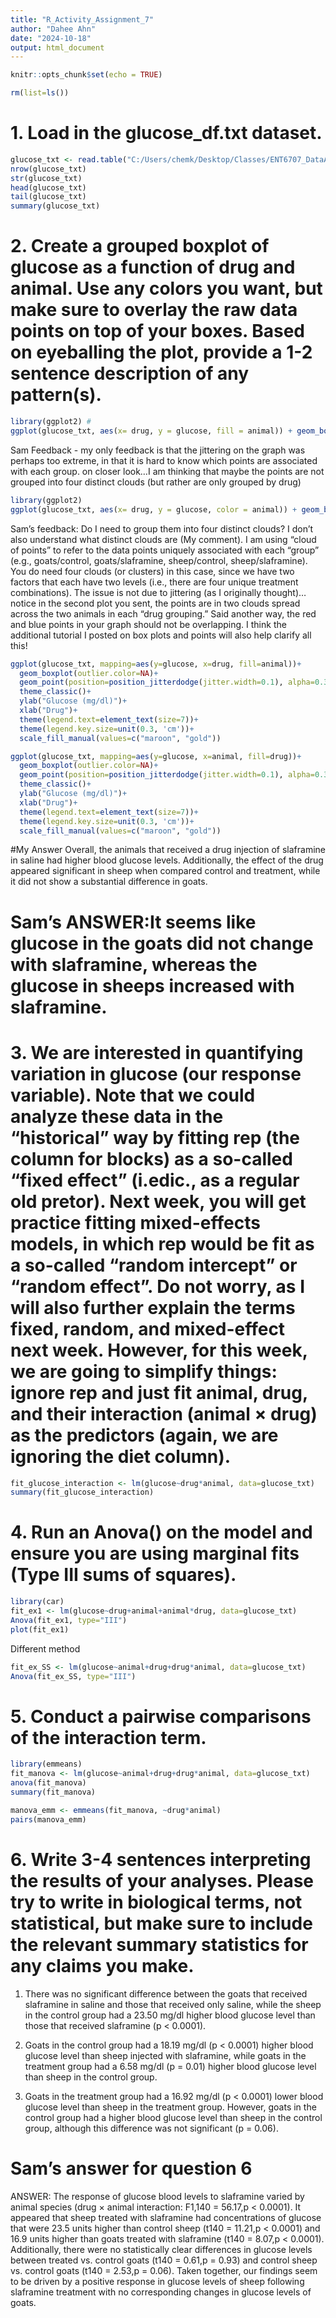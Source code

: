 ```yaml
---
title: "R_Activity_Assignment_7"
author: "Dahee Ahn"
date: "2024-10-18"
output: html_document
---
```


```r
knitr::opts_chunk$set(echo = TRUE)
```

```r
rm(list=ls())
```

# 1. Load in the glucose_df.txt dataset.
```r
glucose_txt <- read.table("C:/Users/chemk/Desktop/Classes/ENT6707_DataAnalysis/week9/glucose_df.txt", header = TRUE, sep = "\t")
nrow(glucose_txt)
str(glucose_txt)
head(glucose_txt)
tail(glucose_txt)
summary(glucose_txt)
```

# 2. Create a grouped boxplot of glucose as a function of drug and animal. Use any colors you want, but make sure to overlay the raw data points on top of your boxes. Based on eyeballing the plot, provide a 1-2 sentence description of any pattern(s).
```r
library(ggplot2) # 
ggplot(glucose_txt, aes(x= drug, y = glucose, fill = animal)) + geom_boxplot()+  geom_jitter()+ theme_classic()+scale_fill_manual(values=c("yellow", "skyblue"))
```
Sam Feedback - my only feedback is that the jittering on the graph was perhaps too extreme, in that it is hard to know which points are associated with each group. on closer look...I am thinking that maybe the points are not grouped into four distinct clouds (but rather are only grouped by drug)

```r
library(ggplot2)
ggplot(glucose_txt, aes(x= drug, y = glucose, color = animal)) + geom_boxplot(outlier.color=NA)+  geom_jitter(width = 0.2, size = 2)+ theme_classic()+scale_color_manual(values=c("blue", "red"))
```
Sam's feedback: Do I need to group them into four distinct clouds? I don't also understand what distinct clouds are (My comment).
I am using "cloud of points" to refer to the data points uniquely associated with each "group" (e.g., goats/control, goats/slaframine, sheep/control, sheep/slaframine). You do need four clouds (or clusters) in this case, since we have two factors that each have two levels (i.e., there are four unique treatment combinations). The issue is not due to jittering (as I originally thought)...notice in the second plot you sent, the points are in two clouds spread across the two animals in each "drug grouping." Said another way, the red and blue points in your graph should not be overlapping. I think the additional tutorial I posted on box plots and points will also help clarify all this!

```r
ggplot(glucose_txt, mapping=aes(y=glucose, x=drug, fill=animal))+
  geom_boxplot(outlier.color=NA)+
  geom_point(position=position_jitterdodge(jitter.width=0.1), alpha=0.3)+
  theme_classic()+
  ylab("Glucose (mg/dl)")+
  xlab("Drug")+
  theme(legend.text=element_text(size=7))+
  theme(legend.key.size=unit(0.3, 'cm'))+
  scale_fill_manual(values=c("maroon", "gold"))
```
```r
ggplot(glucose_txt, mapping=aes(y=glucose, x=animal, fill=drug))+
  geom_boxplot(outlier.color=NA)+
  geom_point(position=position_jitterdodge(jitter.width=0.1), alpha=0.3)+
  theme_classic()+
  ylab("Glucose (mg/dl)")+
  xlab("Drug")+
  theme(legend.text=element_text(size=7))+
  theme(legend.key.size=unit(0.3, 'cm'))+
  scale_fill_manual(values=c("maroon", "gold"))
```


#My Answer
Overall, the animals that received a drug injection of slaframine in saline had higher blood glucose levels. Additionally, the effect of the drug appeared significant in sheep when compared control and treatment, while it did not show a substantial difference in goats.

# Sam's ANSWER:It seems like glucose in the goats did not change with slaframine, whereas the glucose in sheeps increased with slaframine.

# 3. We are interested in quantifying variation in glucose (our response variable). Note that we could analyze these data in the “historical” way by fitting rep (the column for blocks) as a so-called “fixed effect” (i.edic., as a regular old pretor). Next week, you will get practice fitting mixed-effects models, in which rep would be fit as a so-called “random intercept” or “random effect”. Do not worry, as I will also further explain the terms fixed, random, and mixed-effect next week. However, for this week, we are going to simplify things: ignore rep and just fit animal, drug, and their interaction (animal × drug) as the predictors (again, we are ignoring the diet column).
```r
fit_glucose_interaction <- lm(glucose~drug*animal, data=glucose_txt)
summary(fit_glucose_interaction)
```

# 4. Run an Anova() on the model and ensure you are using marginal fits (Type III sums of squares).
```r
library(car)
fit_ex1 <- lm(glucose~drug+animal+animal*drug, data=glucose_txt)
Anova(fit_ex1, type="III")
plot(fit_ex1)
```
Different method
```r
fit_ex_SS <- lm(glucose~animal+drug+drug*animal, data=glucose_txt)
Anova(fit_ex_SS, type="III")
```

# 5. Conduct a pairwise comparisons of the interaction term.
```r
library(emmeans)
fit_manova <- lm(glucose~animal+drug+drug*animal, data=glucose_txt)
anova(fit_manova)
summary(fit_manova)
```

```r
manova_emm <- emmeans(fit_manova, ~drug*animal)
pairs(manova_emm)
```

# 6. Write 3-4 sentences interpreting the results of your analyses. Please try to write in biological terms, not statistical, but make sure to include the relevant summary statistics for any claims you make.

1. There was no significant difference between the goats that received slaframine in saline and those that received only saline, while the sheep in the control group had a 23.50 mg/dl higher blood glucose level than those that received slaframine (p < 0.0001).

2. Goats in the control group had a 18.19 mg/dl (p < 0.0001) higher blood glucose level than sheep injected with slaframine, while goats in the treatment group had a 6.58 mg/dl (p = 0.01) higher blood glucose level than sheep in the control group.

3. Goats in the treatment group had a 16.92 mg/dl (p < 0.0001) lower blood glucose level than sheep in the treatment group. However, goats in the control group had a higher blood glucose level than sheep in the control group, although this difference was not significant (p = 0.06).
 
 
# Sam's answer for question 6
ANSWER: The response of glucose blood levels to slaframine varied by animal species (drug × animal interaction: F1,140 = 56.17,p < 0.0001). It appeared that sheep treated with slaframine had concentrations of glucose that were 23.5 units higher than control sheep (t140 = 11.21,p < 0.0001) and 16.9 units higher than goats treated with slaframine (t140 = 8.07,p < 0.0001). Additionally, there were no statistically clear differences in glucose levels between treated vs. control goats (t140 = 0.61,p = 0.93) and control sheep vs. control goats (t140 = 2.53,p = 0.06). Taken together, our findings seem to be driven by a positive response in glucose levels of sheep following slaframine treatment with no corresponding changes in glucose levels of goats.